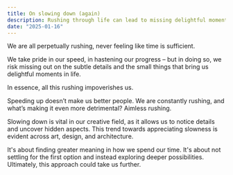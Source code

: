 ```yaml
---
title: On slowing down (again)
description: Rushing through life can lead to missing delightful moments and impoverishing experiences, while slowing down enhances creativity and allows for deeper exploration and meaning.
date: "2025-01-16"
---
```


We are all perpetually rushing, never feeling like time is sufficient.

We take pride in our speed, in hastening our progress – but in doing so, we risk missing out on the subtle details and the small things that bring us delightful moments in life.

In essence, all this rushing impoverishes us.

Speeding up doesn’t make us better people. We are constantly rushing, and what’s making it even more detrimental? Aimless rushing. 

Slowing down is vital in our creative field, as it allows us to notice details and uncover hidden aspects. This trend towards appreciating slowness is evident across art, design, and architecture.

It's about finding greater meaning in how we spend our time. It's about not settling for the first option and instead exploring deeper possibilities. Ultimately, this approach could take us further.



<FigureWithCaption 
  src="/bako.jpg" 
  alt="bako-mangrove-forest" 
  caption="A snapshot of myself from Bako National Park, Sarawak, Malaysia. It was taken last year during Christmas and I had such a great time there disconnecting from the world and reconnecting with nature."
  />